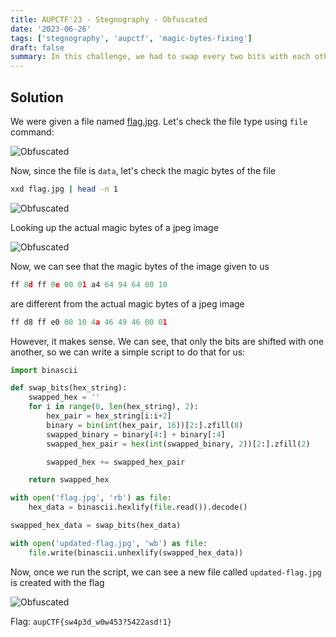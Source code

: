 ```yaml
---
title: AUPCTF'23 - Stegnography - Obfuscated
date: '2023-06-26'
tags: ['stegnography', 'aupctf', 'magic-bytes-fixing']
draft: false
summary: In this challenge, we had to swap every two bits with each other in order to get the flag.
---
```


## Solution

We were given a file named [flag.jpg](https://aupctf.s3.eu-north-1.amazonaws.com/flag.jpg). Let's check the file type using `file` command:

![Obfuscated](/static/writeups/aupctf/stego/obfuscated.png)

Now, since the file is `data`, let's check the magic bytes of the file

```sh
xxd flag.jpg | head -n 1
```

![Obfuscated](/static/writeups/aupctf/stego/obfuscated2.png)

Looking up the actual magic bytes of a jpeg image

![Obfuscated](/static/writeups/aupctf/stego/obfuscated3.png)

Now, we can see that the magic bytes of the image given to us

```py
ff 8d ff 0e 00 01 a4 64 94 64 00 10
```

are different from the actual magic bytes of a jpeg image

```py
ff d8 ff e0 00 10 4a 46 49 46 00 01
```

However, it makes sense. We can see, that only the bits are shifted with one another, so we can write a simple script to do that for us:

```py:obfuscated-solver.py
import binascii

def swap_bits(hex_string):
    swapped_hex = ''
    for i in range(0, len(hex_string), 2):
        hex_pair = hex_string[i:i+2]
        binary = bin(int(hex_pair, 16))[2:].zfill(8)
        swapped_binary = binary[4:] + binary[:4]
        swapped_hex_pair = hex(int(swapped_binary, 2))[2:].zfill(2)

        swapped_hex += swapped_hex_pair

    return swapped_hex

with open('flag.jpg', 'rb') as file:
    hex_data = binascii.hexlify(file.read()).decode()

swapped_hex_data = swap_bits(hex_data)

with open('updated-flag.jpg', 'wb') as file:
    file.write(binascii.unhexlify(swapped_hex_data))

```

Now, once we run the script, we can see a new file called `updated-flag.jpg` is created with the flag

![Obfuscated](/static/writeups/aupctf/stego/obfuscated4.png)

Flag: `aupCTF{sw4p3d_w0w453?5422asd!1}`
